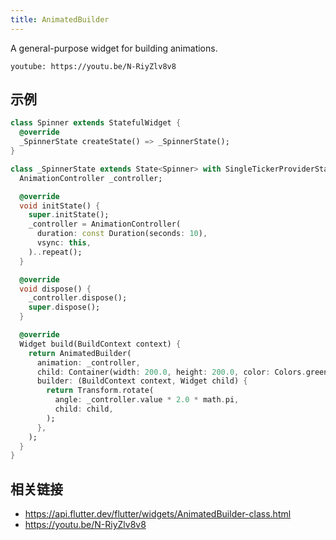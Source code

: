 ```yaml
---
title: AnimatedBuilder
---
```


A general-purpose widget for building animations.

`youtube: https://youtu.be/N-RiyZlv8v8`

## 示例

```dart liveslice=AnimatedBuilder height=400px
class Spinner extends StatefulWidget {
  @override
  _SpinnerState createState() => _SpinnerState();
}

class _SpinnerState extends State<Spinner> with SingleTickerProviderStateMixin {
  AnimationController _controller;

  @override
  void initState() {
    super.initState();
    _controller = AnimationController(
      duration: const Duration(seconds: 10),
      vsync: this,
    )..repeat();
  }

  @override
  void dispose() {
    _controller.dispose();
    super.dispose();
  }

  @override
  Widget build(BuildContext context) {
    return AnimatedBuilder(
      animation: _controller,
      child: Container(width: 200.0, height: 200.0, color: Colors.green),
      builder: (BuildContext context, Widget child) {
        return Transform.rotate(
          angle: _controller.value * 2.0 * math.pi,
          child: child,
        );
      },
    );
  }
}
```

## 相关链接

- https://api.flutter.dev/flutter/widgets/AnimatedBuilder-class.html
- https://youtu.be/N-RiyZlv8v8
